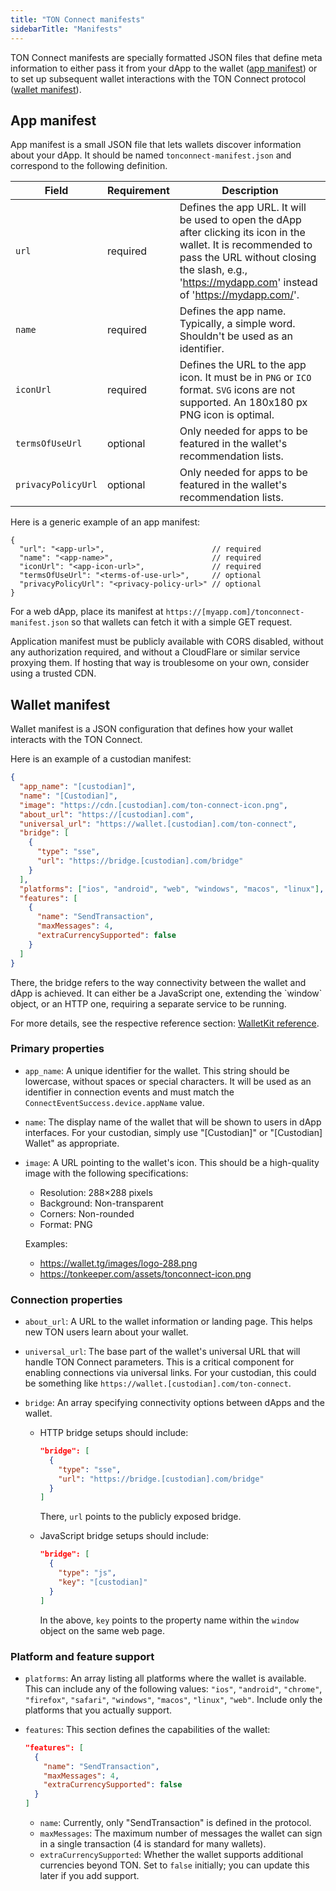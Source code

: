 ```yaml
---
title: "TON Connect manifests"
sidebarTitle: "Manifests"
---
```



TON Connect manifests are specially formatted JSON files that define meta information to either pass it from your dApp to the wallet ([app manifest](#app-manifest)) or to set up subsequent wallet interactions with the TON Connect protocol ([wallet manifest](#wallet-manifest)).

## App manifest

App manifest is a small JSON file that lets wallets discover information about your dApp. It should be named `tonconnect-manifest.json` and correspond to the following definition.

| Field              | Requirement | Description
| ------------------ | ----------- | -----------
| `url`              | required    | Defines the app URL. It will be used to open the dApp after clicking its icon in the wallet. It is recommended to pass the URL without closing the slash, e.g., 'https://mydapp.com' instead of 'https://mydapp.com/'.
| `name`             | required    | Defines the app name. Typically, a simple word. Shouldn't be used as an identifier.
| `iconUrl`          | required    | Defines the URL to the app icon. It must be in `PNG` or `ICO` format. `SVG` icons are not supported. An 180x180 px PNG icon is optimal.
| `termsOfUseUrl`    | optional    | Only needed for apps to be featured in the wallet's recommendation lists.
| `privacyPolicyUrl` | optional    | Only needed for apps to be featured in the wallet's recommendation lists.

Here is a generic example of an app manifest:

```jsonc
{
  "url": "<app-url>",                        // required
  "name": "<app-name>",                      // required
  "iconUrl": "<app-icon-url>",               // required
  "termsOfUseUrl": "<terms-of-use-url>",     // optional
  "privacyPolicyUrl": "<privacy-policy-url>" // optional
}
```

For a web dApp, place its manifest at `https://[myapp.com]/tonconnect-manifest.json` so that wallets can fetch it with a simple GET request.

<Aside>
  Application manifest must be publicly available with CORS disabled, without any authorization required, and without a CloudFlare or similar service proxying them. If hosting that way is troublesome on your own, consider using a trusted CDN.
</Aside>

## Wallet manifest

Wallet manifest is a JSON configuration that defines how your wallet interacts with the TON Connect.

Here is an example of a custodian manifest:

```json
{
  "app_name": "[custodian]",
  "name": "[Custodian]",
  "image": "https://cdn.[custodian].com/ton-connect-icon.png",
  "about_url": "https://[custodian].com",
  "universal_url": "https://wallet.[custodian].com/ton-connect",
  "bridge": [
    {
      "type": "sse",
      "url": "https://bridge.[custodian].com/bridge"
    }
  ],
  "platforms": ["ios", "android", "web", "windows", "macos", "linux"],
  "features": [
    {
      "name": "SendTransaction",
      "maxMessages": 4,
      "extraCurrencySupported": false
    }
  ]
}
```

<Aside>
  There, the bridge refers to the way connectivity between the wallet and dApp is achieved. It can either be a JavaScript one, extending the `window` object, or an HTTP one, requiring a separate service to be running.

  For more details, see the respective reference section: [WalletKit reference](/ecosystem/ton-connect/walletkit).
</Aside>

### Primary properties

- `app_name`: A unique identifier for the wallet. This string should be lowercase, without spaces or special characters. It will be used as an identifier in connection events and must match the `ConnectEventSuccess.device.appName` value.

- `name`: The display name of the wallet that will be shown to users in dApp interfaces. For your custodian, simply use "\[Custodian]" or "\[Custodian] Wallet" as appropriate.

- `image`: A URL pointing to the wallet's icon. This should be a high-quality image with the following specifications:
  - Resolution: 288×288 pixels
  - Background: Non-transparent
  - Corners: Non-rounded
  - Format: PNG

  Examples:
  - https://wallet.tg/images/logo-288.png
  - https://tonkeeper.com/assets/tonconnect-icon.png

### Connection properties

- `about_url`: A URL to the wallet information or landing page. This helps new TON users learn about your wallet.

- `universal_url`: The base part of the wallet's universal URL that will handle TON Connect parameters. This is a critical component for enabling connections via universal links. For your custodian, this could be something like `https://wallet.[custodian].com/ton-connect`.

- `bridge`: An array specifying connectivity options between dApps and the wallet.
  - HTTP bridge setups should include:

    ```json
    "bridge": [
      {
        "type": "sse",
        "url": "https://bridge.[custodian].com/bridge"
      }
    ]
    ```

    There, `url` points to the publicly exposed bridge.

  - JavaScript bridge setups should include:

    ```json
    "bridge": [
      {
        "type": "js",
        "key": "[custodian]"
      }
    ]
    ```

    In the above, `key` points to the property name within the `window` object on the same web page.

### Platform and feature support

- `platforms`: An array listing all platforms where the wallet is available. This can include any of the following values: `"ios"`, `"android"`, `"chrome"`, `"firefox"`, `"safari"`, `"windows"`, `"macos"`, `"linux"`, `"web"`. Include only the platforms that you actually support.

- `features`: This section defines the capabilities of the wallet:

  ```json
  "features": [
    {
      "name": "SendTransaction",
      "maxMessages": 4,
      "extraCurrencySupported": false
    }
  ]
  ```

  - `name`: Currently, only "SendTransaction" is defined in the protocol.
  - `maxMessages`: The maximum number of messages the wallet can sign in a single transaction (4 is standard for many wallets).
  - `extraCurrencySupported`: Whether the wallet supports additional currencies beyond TON. Set to `false` initially; you can update this later if you add support.
